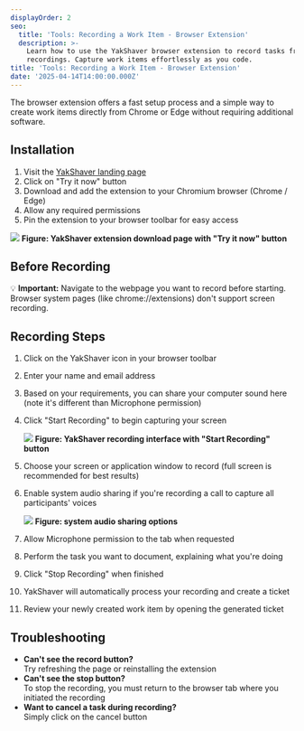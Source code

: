 ```yaml
---
displayOrder: 2
seo:
  title: 'Tools: Recording a Work Item - Browser Extension'
  description: >-
    Learn how to use the YakShaver browser extension to record tasks from screen
    recordings. Capture work items effortlessly as you code.
title: 'Tools: Recording a Work Item - Browser Extension'
date: '2025-04-14T14:00:00.000Z'
---
```


The browser extension offers a fast setup process and a simple way to create work items directly from Chrome or Edge without requiring additional software.

## Installation

1. Visit the [YakShaver landing page](https://yakshaver.ai)
2. Click on "Try it now" button
3. Download and add the extension to your Chromium browser (Chrome / Edge)
4. Allow any required permissions
5. Pin the extension to your browser toolbar for easy access

![](/YakShaver/Docs/Try-it-now.png)
**Figure: YakShaver extension download page with "Try it now" button**

## Before Recording

💡 **Important:** Navigate to the webpage you want to record before starting. Browser system pages (like chrome://extensions) don't support screen recording.

## Recording Steps

1. Click on the YakShaver icon in your browser toolbar
2. Enter your name and email address
3. Based on your requirements, you can share your computer sound here (note it's different than Microphone permission)
4. Click "Start Recording" to begin capturing your screen

   ![](/YakShaver/Docs/Start-Recording.png)
   **Figure: YakShaver recording interface with "Start Recording" button**
5. Choose your screen or application window to record (full screen is recommended for best results)
6. Enable system audio sharing if you're recording a call to capture all participants' voices

   ![](/YakShaver/Docs/Computer-audio.png)
   **Figure: system audio sharing options**
7. Allow Microphone permission to the tab when requested
8. Perform the task you want to document, explaining what you're doing
9. Click "Stop Recording" when finished
10. YakShaver will automatically process your recording and create a ticket
11. Review your newly created work item by opening the generated ticket

## Troubleshooting

* **Can't see the record button?**\
  Try refreshing the page or reinstalling the extension
* **Can't see the stop button?**\
  To stop the recording, you must return to the browser tab where you initiated the recording
* **Want to cancel a task during recording?**\
  Simply click on the cancel button

